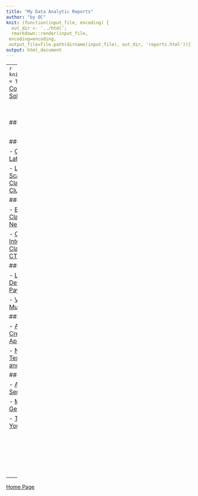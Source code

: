 ```yaml
---
title: "My Data Analytic Reports"
author: "by OC"
knit: (function(input_file, encoding) {
  out_dir <- '../html';
  rmarkdown::render(input_file,
 encoding=encoding,
 output_file=file.path(dirname(input_file), out_dir, 'reports.html'))})
output: html_document
---  
```

---
```r
knitr::opts_chunk$set(echo = TRUE)
```
[MIT License Copyright (c) 2022 Cardec Solutions](mit_license.html) 

<br/><br/>

### Projects & Reports  

<br/>

#### Fall 2021

- [Classification of Aircraft's Lateral Deviation](../reports/ClassificationACFTLateralDeviation.pdf)

- [Landsat Multispectral Scanner Image's Classification with Kmeans Clustering](../reports/UnsupervisedLearningKmeans.pdf)

#### Spring 2021

- [Breast Cancer Dataset Classification with R NeuralNet](../reports/NeuralNetworksR.pdf)

- [Cardiotocograms Interpretation and Classification with RStudio CTREE](../ctree/ctree.html)

#### Fall 2020

- [Logistic Regresion and Default of Credit Card Payments](../reports/LogisticRegression.pdf)

- [Vehicles Valuation with Multilinear Regression in R](../reports/MultipleLinearRegression.pdf)

#### Summer 2020

- [Association Rules for Credit Approvals with R Apriori](../reports/AssociationApriori.pdf)

- [National Security Strategy Text Analysis with NLTK and Tableau Visualizations](../text_analysis/README.html)

#### Spring 2020

- [Apple Stock Market Time Series Analysis](time_series.html)

- [Middle East GDP Geospatial Analysis](../infographic/geospatial_analysis.png)  

- [The Resistance Needs You, Join the Alliance](../infographic/jointhealliance.png)

<br/><br/><br/><br/>  <br/><br/> 

---  

[Home Page](../index.html)
